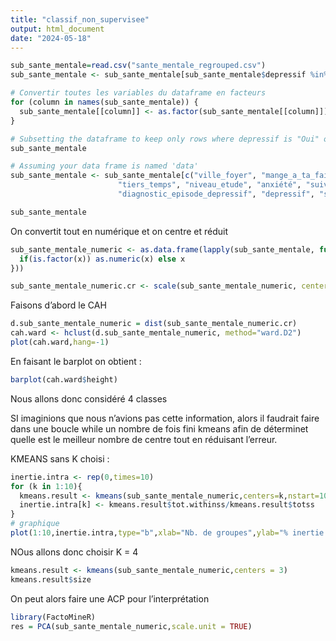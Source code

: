 ```yaml
---
title: "classif_non_supervisee"
output: html_document
date: "2024-05-18"
---
```


```r
sub_sante_mentale=read.csv("sante_mentale_regrouped.csv")
sub_sante_mentale <- sub_sante_mentale[sub_sante_mentale$depressif %in% c("Oui", "Non"), ]

# Convertir toutes les variables du dataframe en facteurs
for (column in names(sub_sante_mentale)) {
  sub_sante_mentale[[column]] <- as.factor(sub_sante_mentale[[column]])
}

# Subsetting the dataframe to keep only rows where depressif is "Oui" or "Non"
sub_sante_mentale

# Assuming your data frame is named 'data'
sub_sante_mentale <- sub_sante_mentale[c("ville_foyer", "mange_a_ta_faim", "alcool", "Conflits.Familiaux", 
                        "tiers_temps", "niveau_etude", "anxiété", "suivi_psycho", 
                        "diagnostic_episode_depressif", "depressif", "suivi_medicale_depressif")]

sub_sante_mentale
```

On convertit tout en numérique et on centre et réduit
```r
sub_sante_mentale_numeric <- as.data.frame(lapply(sub_sante_mentale, function(x) {
  if(is.factor(x)) as.numeric(x) else x
}))

sub_sante_mentale_numeric.cr <- scale(sub_sante_mentale_numeric, center = TRUE, scale = TRUE)
```


Faisons d'abord le CAH
```r
d.sub_sante_mentale_numeric = dist(sub_sante_mentale_numeric.cr)
cah.ward <- hclust(d.sub_sante_mentale_numeric, method="ward.D2")
plot(cah.ward,hang=-1)
```
En faisant le barplot on obtient :
```r
barplot(cah.ward$height)
```
Nous allons donc considéré 4 classes


SI imaginions que nous n'avions pas cette information, alors il faudrait faire dans une boucle while un nombre de fois fini kmeans afin de déterminet quelle est le meilleur nombre de centre tout en réduisant l'erreur.

KMEANS sans K choisi :
```r
inertie.intra <- rep(0,times=10)
for (k in 1:10){
  kmeans.result <- kmeans(sub_sante_mentale_numeric,centers=k,nstart=100)
  inertie.intra[k] <- kmeans.result$tot.withinss/kmeans.result$totss
}
# graphique
plot(1:10,inertie.intra,type="b",xlab="Nb. de groupes",ylab="% inertie intra")
```
NOus allons donc choisir K = 4
```r
kmeans.result <- kmeans(sub_sante_mentale_numeric,centers = 3)
kmeans.result$size
```


On peut alors faire une ACP pour l'interprétation
```r
library(FactoMineR)
res = PCA(sub_sante_mentale_numeric,scale.unit = TRUE)
```

